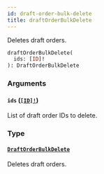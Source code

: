 ```yaml
---
id: draft-order-bulk-delete
title: draftOrderBulkDelete
---
```


Deletes draft orders.

```graphql
draftOrderBulkDelete(
  ids: [ID]!
): DraftOrderBulkDelete

```

### Arguments

#### `ids` ([`[ID]!`](/api-reference/scalars/id.mdx))

List of draft order IDs to delete.

### Type

#### [`DraftOrderBulkDelete`](/api-reference/objects/draft-order-bulk-delete.mdx)

Deletes draft orders.
